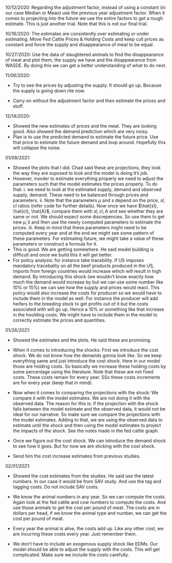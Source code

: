 10/12/2020:
Regarding the adjustment factor, instead of using a constant (in our case Median or Mean) use the previous year adjustment factor. When it comes to projecting into the future we use the entire factors to get a rough estimate. This is just another trial. Note that this is not our final trial. 

10/16/2020:
The estimates are consistently over estimating or under estimating. Move Fed Cattle Prices & Holding Costs and keep cull prices as constant and force the supply and disappearance of meat to be equal. 

10/27/2020:
Use the data of slaughtered animals to find the disappearance of meat and plot them, the supply we have and the disappearance from WASDE. By doing this we can get a better understanding of what to do next. 

11/06/2020:

* Try to see the prices by adjusting the supply. It should go up. Because the supply is going down rite now.

* Carry on without the adjustment factor and then estimate the prices and stuff.

12/14/2020:

* Showed the new estimates of prices and the meat. They are looking good. Also showed the demand prediction which are very noisy. 
* Plan is to use the predicted demand to estimate the future price. Use that price to estimate the future demand and loop around. Hopefully this will collapse the noise. 


01/08/2021:

* Showed the plots that I did. Chad said these are projections, they look the way they are suposed to look and the model is doing it's job.
* However, inorder to estimate everything properly we need to adjust the parameters such that the model estimates the prices properly. To do that: i. we need to look at the estimated supply, demand and observed supply, demand. These need to be balanced through prices and parameters. ii. Note that the parameters $\mu$ and $s$ depend on the price, $sl,cl$ ratios (refer code for further details). Now once we have $\hat{sl}, \hat{cl}, \hat{A}$, compare them with $sl, cl, A$ and see whether they are same or not. We should expect some discrepencies. So use them to get new $\tilde{\mu},\tilde{s}$ and then use the newly computed parameters to estimate the prices. iii. Keep in mind that these parameters might need to be computed every year and at the end we might see some pattern of these parameters. For estimating future, we might take a value of these parameters or construct a formula for it. 
* This is good. We are getting somewhere. He said model building is difficult and once we build this it will get better. 
* For policy analysis: for instance take tracebility. If US imposes mandatory tracebality on all the beef products produced in the US, imports from foreign countries would increase which will result in high demand. By introducing this shock (we wouldn't know exactly how much the demand would increase by but we can use some number like 10% or 15%) we can see how the supply and prices would react. This policy would also increase the costs for producer so we would have to include them in the model as well. For instance the producer will add heifers to the breeding stock to get profits out of it but the costs associated with will go up. Hence a 10% or something like that increase in the hoolding costs. We might have to include them in the model to correctly estimate the prices and quantities. 


01/26/2021:

* Showed the estimates and the plots. He said these are promising.

* When it comes to introducing the shocks: First we introduce the cost shock. We do not know how the demands gonna look like. So we keep everything same and just introduce the cost shock. Here in our model those are holding costs. So basically we increase these holding costs by some percentage using the literature. Note that these are not fixed costs. These costs remain for every year. SSo these costs increments are for every year (keep that in mind).

* Now when it comes to comparing the projections with the shock: We compare it with the model estimates. We are not doing it with the observed data. The reason for this is: if the projection with the shock falls between the model estimate and the observed data, it would not be ideal for our narrative. So make sure we compare the projections with the model estimates. Adding to that, we are using the observed data to estimate until the shock and then using the model estimates to project the impacts of the shock. See the notes made in the fed cattle graph.

* Once we figure out the cost shock. We can introduce the demand shock to see how it goes. But for now we are sticking with the cost shock.

* Send him the cost increase estimates from previous studies.


02/01/2021:

* Showed the cost estimates from the studies. He said use the latest numbers. In our case it would be from SAV study. And use the tag and tagging costs. Do not include SAV costs. 

* We know the animal numbers in any year. So we can compute the costs. Again look at the fed cattle and cow numbers to compute the costs. And use those animals to get the cost per pound of meat. The costs are in dollars per head, if we know the animal type and number, we can get the cost per pound of meat. 

* Every year the animal is alive, the costs add up. Like any other cost, we are incurring these costs every year. Just remember them. 

* We don't have to include an exogenous supply shock like EDMs. Our model should be able to adjust the supply with the costs. This will get complicated. Make sure we include the costs carefully.






